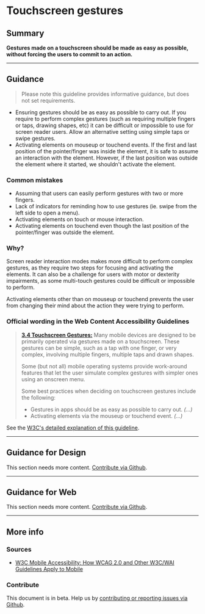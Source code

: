 
# Touchscreen gestures

## Summary

**Gestures made on a touchscreen should be made as easy as possible, without forcing the users to commit to an action.**

---

## Guidance

> Please note this guideline provides informative guidance, but does not set requirements.

- Ensuring gestures should be as easy as possible to carry out. If you require to perform complex gestures (such as requiring multiple fingers or taps, drawing shapes, etc) it can be difficult or impossible to use for screen reader users. Allow an alternative setting using simple taps or swipe gestures.
- Activating elements on mouseup or touchend events. If the first and last position of the pointer/finger was inside the element, it is safe to assume an interaction with the element. However, if the last position was outside the element where it started, we shouldn't activate the element.

### Common mistakes

- Assuming that users can easily perform gestures with two or more fingers.
- Lack of indicators for reminding how to use gestures (ie. swipe from the left side to open a menu).
- Activating elements on touch or mouse interaction.
- Activating elements on touchend even though the last position of the pointer/finger was outside the element.

### Why?

Screen reader interaction modes makes more difficult to perform complex gestures, as they require two steps for focusing and activating the elements. It can also be a challenge for users with motor or dexterity impairments, as some multi-touch gestures could be difficult or impossible to perform.

Activating elements other than on mouseup or touchend prevents the user from changing their mind about the action they were trying to perform.

### Official wording in the Web Content Accessibility Guidelines

> [**3.4 Touchscreen Gestures:**](https://www.w3.org/TR/mobile-accessibility-mapping/#touchscreen-gestures) Many mobile devices are designed to be primarily operated via gestures made on a touchscreen. These gestures can be simple, such as a tap with one finger, or very complex, involving multiple fingers, multiple taps and drawn shapes.
>
> Some (but not all) mobile operating systems provide work-around features that let the user simulate complex gestures with simpler ones using an onscreen menu.
>
> Some best practices when deciding on touchscreen gestures include the following:
> - Gestures in apps should be as easy as possible to carry out. *(...)*
> - Activating elements via the mouseup or touchend event. *(...)*


See the [W3C's detailed explanation of this guideline](https://www.w3.org/TR/mobile-accessibility-mapping/#touchscreen-gestures).

---

## Guidance for Design

This section needs more content. [Contribute via Github](https://github.com/web-accessibility-io/web-accessibility.io).

---

## Guidance for Web

This section needs more content. [Contribute via Github](https://github.com/web-accessibility-io/web-accessibility.io).

---

## More info

### Sources

- [W3C Mobile Accessibility: How WCAG 2.0 and Other W3C/WAI Guidelines Apply to Mobile](https://www.w3.org/TR/mobile-accessibility-mapping)

### Contribute

This document is in beta. Help us by [contributing or reporting issues via Github](https://github.com/web-accessibility-io/web-accessibility.io).
